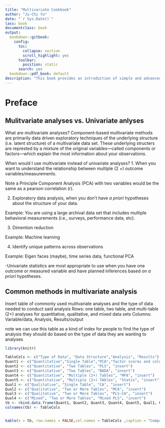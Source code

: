 ```yaml
--- 
title: "Multivariate Cookbook"
author: "Ju-Chi Yu"
date: "`r Sys.Date()`"
lass: book
documentclass: book
output:
  bookdown::gitbook: 
    config:
      toc:
        collapse: section
        scroll_highlight: yes
      toolbar:
        position: static
      search: yes
  bookdown::pdf_book: default
description: "This book provides an introduction of simple and advanced multivariate analysis."
---
```


# Preface{-}

## Mulitvariate analyses vs. Univariate anlyses

What are multivariate analyses? 
Component-based multivariate methods are primarily data driven exploratory techniques of the underlying structure (i.e. latent structure) of a multivariate data set. These underlying structers are represted by a mixture of the original variables---called components or factors---which explain the most information about your observations.

When would I use multivariate instead of univariate analyses?
1. When you want to understand the relationship between multiple (2 +) outcome variables/measurements. 

Note a Principle Component Analysis (PCA) with two variables would be the same as a pearson correlation (r). 

2. Exploratory data analysis, when you don't have *a priori* hypotheses about the structure of your data. 

Example: You are using a large archival data set that includes multiple behavioral measurements (i.e., surveys, performance data, etc).

3. Dimention reduction

Example: Machine learning 

4. Identify unique patterns across observations 

Example: Eigen faces (maybe), time series data, functional PCA 

-Univariate statistics are most appropriate to use when you have one outcome or measured variable and have planned inferences based on *a priori* hypotheses.  

## Common methods in multivariate analysis

Insert table of commonly used mulitvariate analyses and the type of data needed to conduct said analysis 
Rows: one table, two table, and multi-table (2+) analyses for quantitative, qualitative, and mixed data sets 
Columns: Variable/data, Analysis, Results/output

note we can use this table as a kind of index for people to find the type of analysis they should do based on the type of data they are wanting to analyses
```r
library(knitr)

TableCols <- c("Type of Data", "Data Structure","Analysis", "Results") 
Quant1 <- c("Quantitative","Single Table","PCA","factor scores and column loadings")
Quant2 <- c("Quantitative", "Two Tables", "PLS", "insert")
Quant3 <- c("Quantitative", "Two Tables", "BADA", "insert")
Quant4 <- c("Quantitative", "Multiple (2+) Tables", "MFA", "insert")
Quant5 <- c("Quantitative", "Multiple (2+) TAbles", "Statis", "insert")
Qual1 <- c("Qualitative", "Single Table", "CA", "insert")
Qual2 <- c("Qualitative", "Two or More Tables", "MCA", "insert")
Qual3 <- c("Qualitative", "Two or More Tables", "PLS-CA", "insert")
Qual4 <- c("Mixed", "Two or More Tables", "Mixed PLS", "insert")
tb <- rbind.data.frame(Quant1, Quant2, Quant3, Quant4, Quant5, Qual1, Qual2, Qual3, Qual4) 
colnames(tb) <- TableCols


kable(x = tb, row.names = FALSE,col.names = TableCols ,caption = "Comparison between Multivariate and Univariate Analyses")
```
